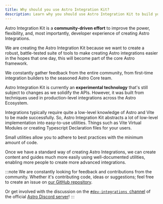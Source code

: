 ```yaml
---
title: Why should you use Astro Integration Kit?
description: Learn why you should use Astro Integration Kit to build your next Astro Integration.
---
```


Astro Integration Kit is a **community-driven effort** to improve the power, flexibility, and, most importantly,
developer experience of creating Astro Integrations.

We are creating the Astro Integration Kit because we want to create a robust, battle-tested suite of tools to make
creating Astro integrations easier in the hopes that one day, this will become part of the core Astro framework.

We constantly gather feedback from the entire community, from first-time integration builders to the seasoned Astro Core team.

Astro Integration Kit is currently an **experimental technology** that's still subject to changes as we solidify the APIs.
However, it was built from techniques used in production-level integrations across the Astro Ecosystem.

Integrations typically require quite a low-level knowledge of Astro and Vite to be made successfully. So, Astro Integration
Kit abstracts a lot of low-level implementation into easy-to-use utilities. Things such as Vite Virtual Modules or creating
Typescript Declaration files for your users.

Small utilities allow you to adhere to best practices with the minimum amount of code.

Once we have a standard way of creating Astro Integrations, we can create content and guides much more easily using well-documented
utilities, enabling more people to create more advanced integrations.

:::note
We are constantly looking for feedback and contributions from the community. Whether it's contributing code, ideas or suggestions; feel free to create an issue on [our GitHub repository](https://github.com/florian-lefebvre/astro-integration-kit).

Or get involved with the discussion on the [`#dev-integrations `channel](https://discord.com/channels/830184174198718474/1197638002764152843) of the official [Astro Discord server](https://astro.build/chat)!
:::